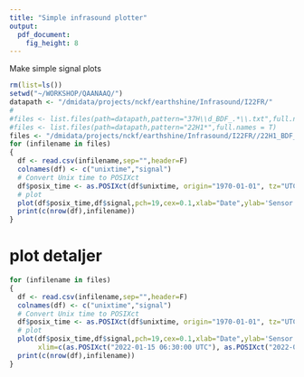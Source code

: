 ```yaml
---
title: "Simple infrasound plotter"
output: 
  pdf_document: 
    fig_height: 8
---
```


Make simple signal plots 

```r
rm(list=ls())
setwd("~/WORKSHOP/QAANAAQ/")
datapath <- "/dmidata/projects/nckf/earthshine/Infrasound/I22FR/"
#
#files <- list.files(path=datapath,pattern="37H\\d_BDF_.*\\.txt",full.names = T)
#files <- list.files(path=datapath,pattern="22H1*",full.names = T)
files <- "/dmidata/projects/nckf/earthshine/Infrasound/I22FR//22H1_BDF_1727999.txt"
for (infilename in files)
{
  df <- read.csv(infilename,sep="",header=F)
  colnames(df) <- c("unixtime","signal")
  # Convert Unix time to POSIXct
  df$posix_time <- as.POSIXct(df$unixtime, origin="1970-01-01", tz="UTC")
  # plot
  plot(df$posix_time,df$signal,pch=19,cex=0.1,xlab="Date",ylab='Sensor signal',main=infilename)
  print(c(nrow(df),infilename))
}
```
# plot detaljer
```r
for (infilename in files)
{
  df <- read.csv(infilename,sep="",header=F)
  colnames(df) <- c("unixtime","signal")
  # Convert Unix time to POSIXct
  df$posix_time <- as.POSIXct(df$unixtime, origin="1970-01-01", tz="UTC")
  # plot
  plot(df$posix_time,df$signal,pch=19,cex=0.1,xlab="Date",ylab='Sensor signal',main=infilename, 
       xlim=c(as.POSIXct("2022-01-15 06:30:00 UTC"), as.POSIXct("2022-01-15 07:00:00 UTC")))
  print(c(nrow(df),infilename))
}
```


